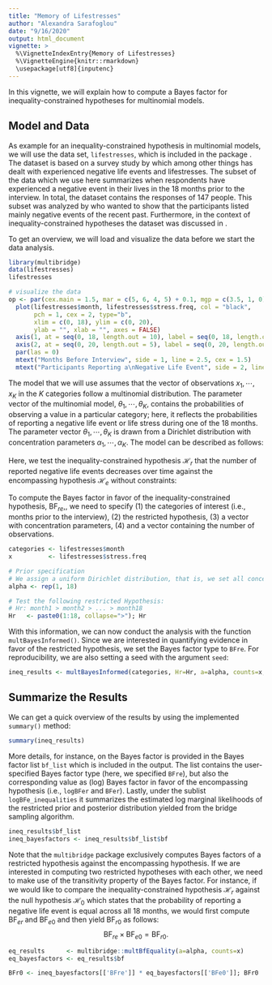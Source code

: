 ```yaml
---
title: "Memory of Lifestresses"
author: "Alexandra Sarafoglou"
date: "9/16/2020"
output: html_document
vignette: >
  %\VignetteIndexEntry{Memory of Lifestresses}
  %\VignetteEngine{knitr::rmarkdown}
  \usepackage[utf8]{inputenc}
---
```


In this vignette, we will explain how to compute a Bayes factor for inequality-constrained hypotheses for multinomial models. 

## Model and Data

As example for an inequality-constrained hypothesis in multinomial models, we will use the data set, `lifestresses`, which is included in the package \code{multibridge}. The dataset is based on a survey study by \citeA{uhlenhuth1974symptom} which among other things has dealt with experienced negative life events and lifestresses. The subset of the data which we use here summarizes when respondents have experienced a negative event in their lives in the 18 months prior to the interview. In total, the dataset contains the responses of 147 people. This subset was analyzed by \citeA[p. 3]{haberman1978} who wanted to show that the participants listed mainly negative events of the recent past. Furthermore, in the context of inequality-constrained hypotheses the dataset was discussed in \citeA{sarafoglou2020evaluatingPreprint}. 

To get an overview, we will load and visualize the data before we start the data analysis.

```r
library(multibridge)
data(lifestresses)
lifestresses

# visualize the data
op <- par(cex.main = 1.5, mar = c(5, 6, 4, 5) + 0.1, mgp = c(3.5, 1, 0), cex.lab = 1.5 , font.lab = 2, cex.axis = 1.3, bty = "n", las = 1)
  plot(lifestresses$month, lifestresses$stress.freq, col = "black", 
       pch = 1, cex = 2, type="b",
       xlim = c(0, 18), ylim = c(0, 20), 
       ylab = "", xlab = "", axes = FALSE)
  axis(1, at = seq(0, 18, length.out = 10), label = seq(0, 18, length.out = 10))
  axis(2, at = seq(0, 20, length.out = 5), label = seq(0, 20, length.out = 5), las = 1) 
  par(las = 0)
  mtext("Months Before Interview", side = 1, line = 2.5, cex = 1.5)
  mtext("Participants Reporting a\nNegative Life Event", side = 2, line = 3.0, cex = 1.5)
```

The model that we will use assumes that the vector of observations $x_1, \cdots, x_K$ in the $K$ categories follow a multinomial distribution. The parameter vector of the multinomial model, $\theta_1, \cdots, \theta_K$, contains the probabilities of observing a value in a particular category; here, it reflects the probabilities of reporting a negative life event or life stress during one of the 18 months. The parameter vector $\theta_1, \cdots, \theta_K$ is drawn from a Dirichlet distribution with concentration parameters $\alpha_1, \cdots, \alpha_K$. The model can be described as follows:

\begin{align}
  x_1, \cdots, x_K &\sim \text{Multinomial}(\sum_{k = 1}^K x_k, \theta_1, \cdots, \theta_K) \\
  \theta_1, \cdots, \theta_K &\sim \text{Dirichlet}(\alpha_1, \cdots, \alpha_K) \\
\end{align}

Here, we test the inequality-constrained hypothesis $\mathcal{H}_r$ that the number of reported negative life events decreases over time against the encompassing hypothesis $\mathcal{H}_e$ without constraints:

\begin{align*}
    \mathcal{H}_r &: \theta_{1} > \theta_{2} > \cdots > \theta_{18} \\
    \mathcal{H}_e &: \theta_1, \theta_2,  \cdots, \theta_{18}.
\end{align*}

To compute the Bayes factor in favor of the inequality-constrained hypothesis, $\text{BF}_{re}$,, we need to specify (1) the categories of interest (i.e., months prior to the interview), (2) the restricted hypothesis, (3) a vector with concentration parameters, (4) and a vector containing the number of observations. 

```r
categories <- lifestresses$month
x          <- lifestresses$stress.freq

# Prior specification 
# We assign a uniform Dirichlet distribution, that is, we set all concentration parameters to 1
alpha <- rep(1, 18)

# Test the following restricted Hypothesis:
# Hr: month1 > month2 > ... > month18 
Hr   <- paste0(1:18, collapse=">"); Hr
```

With this information, we can now conduct the analysis with the function `multBayesInformed()`. Since we are interested in quantifying evidence in favor of the restricted hypothesis, we set the Bayes factor type to `BFre`. For reproducibility, we are also setting a seed with the argument `seed`:

```r
ineq_results <- multBayesInformed(categories, Hr=Hr, a=alpha, counts=x, bf_type = 'BFre', seed = 2020)
```

## Summarize the Results

We can get a quick overview of the results by using the implemented `summary()` method:

```r
summary(ineq_results)
```

More details, for instance, on the Bayes factor is provided in the Bayes factor list `bf_list` which is included in the output. The list contains the user-specified Bayes factor type (here, we specified `BFre`), but also the corresponding value as (log) Bayes factor in favor of the encompassing hypothesis (i.e., `logBFer` and `BFer`). Lastly, under the sublist `logBFe_inequalities` it summarizes the estimated log marginal likelihoods of the restricted prior and posterior distribution yielded from the bridge sampling algorithm.

```r
ineq_results$bf_list
ineq_bayesfactors <- ineq_results$bf_list$bf
```

Note that the `multibridge` package exclusively computes Bayes factors of a restricted hypothesis against the encompassing hypothesis. If we are interested in computing two restricted hypotheses with each other, we need to make use of the transitivity property of the Bayes factor. For instance, if we would like to compare the inequality-constrained hypothesis $\mathcal{H}_r$ against the null hypothesis $\mathcal{H}_0$ which states that the probability of reporting a negative life event is equal across all 18 months, we would first compute $\text{BF}_{er}$ and $\text{BF}_{e0}$ and then yield $\text{BF}_{r0}$ as follows:
$$\text{BF}_{re} \times \text{BF}_{e0} = \text{BF}_{r0}.$$

```r
eq_results      <- multibridge::multBfEquality(a=alpha, counts=x)
eq_bayesfactors <- eq_results$bf

BFr0 <- ineq_bayesfactors[['BFre']] * eq_bayesfactors[['BFe0']]; BFr0
```
